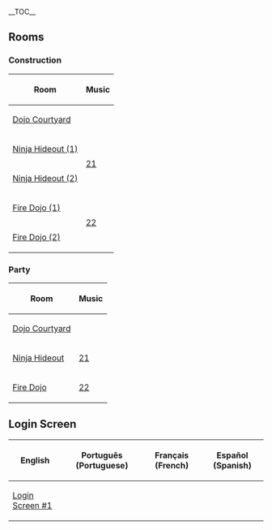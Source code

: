 {{NeedSWFs}}
__TOC__

{{CPW|Celebration of Fire|Celebração do Fogo}}

==Rooms==
===Construction===
{|class="wikitable" style="margin: 1em auto;"
!Room!!Music
|-
|[[Media:RoomsDojoext-FireCelebratePre.swf|Dojo Courtyard]]||{{n/a}}
|-
|[[Media:RoomsDojohide-FireCelebratePre.swf|Ninja Hideout (1)]]||rowspan="2"|[[Media:Music21.swf|21]]
|-
|[[Media:RoomsDojohide-FireCelebratePre2.swf|Ninja Hideout (2)]]
|-
|[[Media:RoomsDojofire-FireCelebratePre.swf|Fire Dojo (1)]]||rowspan="2"|[[Media:Music22.swf|22]]
|-
|[[Media:RoomsDojofire-FireCelebratePre2.swf|Fire Dojo (2)]]
|}

===Party===
{|class="wikitable" style="margin: 1em auto;"
!Room!!Music
|-
|[[Media:RoomsDojoext-FireCelebrate.swf|Dojo Courtyard]]||{{n/a}}
|-
|[[Media:RoomsDojohide-FireCelebrate.swf|Ninja Hideout]]||[[Media:Music21.swf|21]]
|-
|[[Media:RoomsDojofire-FireCelebrate.swf|Fire Dojo]]||[[Media:Music22.swf|22]]
|}

==Login Screen==
{|class="wikitable" style="margin: 1em auto;"
!English!!Português (Portuguese)!!Français (French)!!Español (Spanish)
|-
|[[Media:ENLoginBackgroundsCard jitsu fire-FireCelebrate.swf|Login Screen #1]]||{{n/a|Login Screen #1}}||{{n/a|Login Screen #1}}||{{n/a|Login Screen #1}}
|}

{{Events}}
